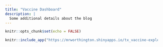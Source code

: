 ```yaml
---
title: "Vaccine Dashboard"
description: |
  Some additional details about the blog
---
```


```r
knitr::opts_chunk$set(echo = FALSE)
```

```r
knitr::include_app("https://mrworthington.shinyapps.io/tx_vaccine-explorer-test/", height = "2000px")
```
